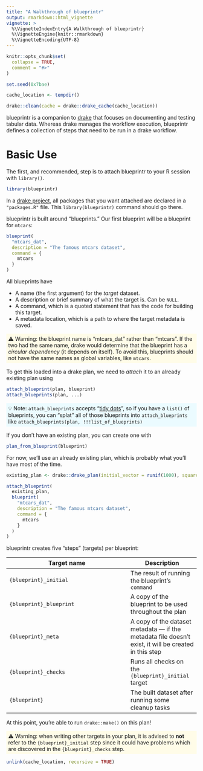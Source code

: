 ```yaml
---
title: "A Walkthrough of blueprintr"
output: rmarkdown::html_vignette
vignette: >
  %\VignetteIndexEntry{A Walkthrough of blueprintr}
  %\VignetteEngine{knitr::rmarkdown}
  %\VignetteEncoding{UTF-8}
---
```


<style>
div.vg-warning {
  background-color:#FFFCE8;
  padding:5px;
}

div.vg-warning span:before {
  content: "⚠️ Warning: ";
}

div.vg-info {
  background-color:#EBFBFF;
  padding:5px;
}

div.vg-info span:before {
  content: "💡 Note: ";
}
</style>

```r
knitr::opts_chunk$set(
  collapse = TRUE,
  comment = "#>"
)

set.seed(0x7bae)

cache_location <- tempdir()

drake::clean(cache = drake::drake_cache(cache_location))
```

blueprintr is a companion to [drake](https://github.com/ropensci/drake) that focuses on documenting and testing tabular data. Whereas drake manages the workflow execution, blueprintr defines a collection of steps that need to be run in a drake workflow.

# Basic Use

The first, and recommended, step is to attach blueprintr to your R session with `library()`.

```r
library(blueprintr)
```

In a [drake project](https://books.ropensci.org/drake/projects.html), all packages that you want attached are declared in a `"packages.R"` file. This `library(blueprintr)` command should go there.

blueprintr is built around "blueprints." Our first blueprint will be a blueprint for `mtcars`:

```r
blueprint(
  "mtcars_dat",
  description = "The famous mtcars dataset",
  command = {
    mtcars
  }
)
```

All blueprints have

* A name (the first argument) for the _target_ dataset.
* A description or brief summary of what the target is. Can be `NULL`.
* A command, which is a quoted statement that has the code for building this target.
* A metadata location, which is a path to where the target metadata is saved.

<div class="vg-warning"><span>the blueprint name is "mtcars_dat" rather than "mtcars". If the two had the same name, drake would determine that the blueprint has a _circular dependency_ (it depends on itself). To avoid this, blueprints should not have the same names as global variables, like `mtcars`.</span></div>

To get this loaded into a drake plan, we need to _attach_ it to an already existing plan using

```r
attach_blueprint(plan, blueprint)
attach_blueprints(plan, ...)
```

<div class="vg-info"><span>`attach_blueprints` accepts "[tidy dots](https://adv-r.hadley.nz/quasiquotation.html#tidy-dots)", so if you have a `list()` of blueprints, you can "splat" all of those blueprints into `attach_blueprints` like `attach_blueprints(plan, !!!list_of_blueprints)`</span></div>

If you don't have an existing plan, you can create one with

```r
plan_from_blueprint(blueprint)
```

For now, we'll use an already existing plan, which is probably what you'll have most of the time.

```r
existing_plan <- drake::drake_plan(initial_vector = runif(1000), squared = initial_vector ^ 2)
```

```r
attach_blueprint(
  existing_plan,
  blueprint(
    "mtcars_dat",
    description = "The famous mtcars dataset",
    command = {
      mtcars
    }
  )
)
```

blueprintr creates five "steps" (targets) per blueprint:

Target name             | Description
------------------------|--------------
`{blueprint}_initial`   | The result of running the blueprint's `command`
`{blueprint}_blueprint` | A copy of the blueprint to be used throughout the plan
`{blueprint}_meta`      | A copy of the dataset metadata --- if the metadata file doesn't exist, it will be created in this step
`{blueprint}_checks`    | Runs all checks on the `{blueprint}_initial` target
`{blueprint}`           | The built dataset after running some cleanup tasks

At this point, you're able to run `drake::make()` on this plan!

<div class="vg-warning"><span>when writing other targets in your plan, it is advised to **not** refer to the `{blueprint}_initial` step since it could have problems which are discovered in the `{blueprint}_checks` step.</span></div>

```r
unlink(cache_location, recursive = TRUE)
```

